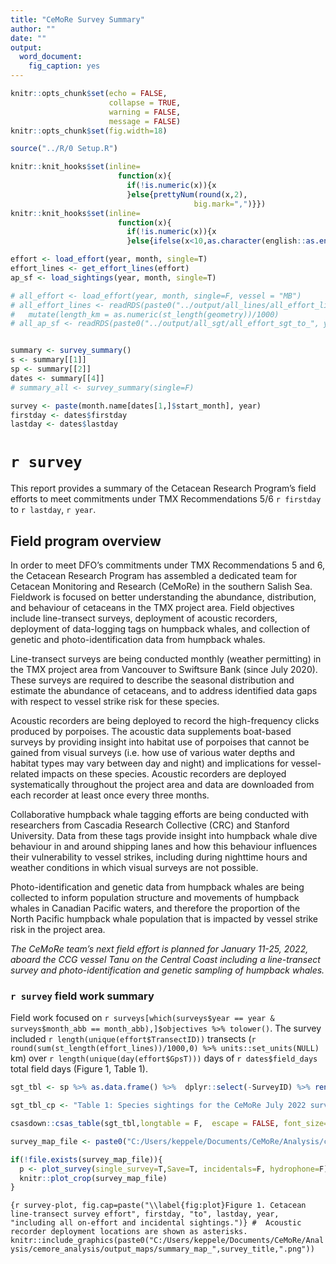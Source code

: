 ```yaml
---
title: "CeMoRe Survey Summary"
author: ""
date: ""
output: 
  word_document: 
    fig_caption: yes
---
```


```r
knitr::opts_chunk$set(echo = FALSE,
                      collapse = TRUE,
                      warning = FALSE,
                      message = FALSE)
knitr::opts_chunk$set(fig.width=18)

source("../R/0 Setup.R")

knitr::knit_hooks$set(inline=
                        function(x){
                          if(!is.numeric(x)){x
                          }else{prettyNum(round(x,2),
                                         big.mark=",")}})
knitr::knit_hooks$set(inline=
                        function(x){
                          if(!is.numeric(x)){x
                          }else{ifelse(x<10,as.character(english::as.english(x)),x)}})

```

```r
effort <- load_effort(year, month, single=T)
effort_lines <- get_effort_lines(effort)
ap_sf <- load_sightings(year, month, single=T)

# all_effort <- load_effort(year, month, single=F, vessel = "MB")
# all_effort_lines <- readRDS(paste0("../output/all_lines/all_effort_lines_to_", year,"_", month, ".rds")) %>%
#   mutate(length_km = as.numeric(st_length(geometry))/1000)
# all_ap_sf <- readRDS(paste0("../output/all_sgt/all_effort_sgt_to_", year,"_",month, ".rds"))


summary <- survey_summary()
s <- summary[[1]]
sp <- summary[[2]]
dates <- summary[[4]]
# summary_all <- survey_summary(single=F)

survey <- paste(month.name[dates[1,]$start_month], year)
firstday <- dates$firstday
lastday <- dates$lastday
```
# `r survey`
This report provides a summary of the Cetacean Research Program’s field efforts to meet commitments under TMX Recommendations 5/6 `r firstday` to `r lastday`, `r year`.

## Field program overview
In order to meet DFO’s commitments under TMX Recommendations 5 and 6, the Cetacean Research Program has assembled a dedicated team for Cetacean Monitoring and Research (CeMoRe) in the southern Salish Sea. Fieldwork is focused on better understanding the abundance, distribution, and behaviour of cetaceans in the TMX project area. Field objectives include line-transect surveys, deployment of acoustic recorders, deployment of data-logging tags on humpback whales, and collection of genetic and photo-identification data from humpback whales. 

Line-transect surveys are being conducted monthly (weather permitting) in the TMX project area from Vancouver to Swiftsure Bank (since July 2020). These surveys are required to describe the seasonal distribution and estimate the abundance of cetaceans, and to address identified data gaps with respect to vessel strike risk for these species.

Acoustic recorders are being deployed to record the high-frequency clicks produced by porpoises. The acoustic data supplements boat-based surveys by providing insight into habitat use of porpoises that cannot be gained from visual surveys (i.e. how use of various water depths and habitat types may vary between day and night) and implications for vessel-related impacts on these species. Acoustic recorders are deployed systematically throughout the project area and data are downloaded from each recorder at least once every three months. 

Collaborative humpback whale tagging efforts are being conducted with researchers from Cascadia Research Collective (CRC) and Stanford University. Data from these tags provide insight into humpback whale dive behaviour in and around shipping lanes and how this behaviour influences their vulnerability to vessel strikes, including during nighttime hours and weather conditions in which visual surveys are not possible. 

Photo-identification and genetic data from humpback whales are being collected to inform population structure and movements of humpback whales in Canadian Pacific waters, and therefore the proportion of the North Pacific humpback whale population that is impacted by vessel strike risk in the project area. 

*The CeMoRe team’s next field effort is planned for January 11-25, 2022, aboard the CCG vessel Tanu on the Central Coast including a line-transect survey and photo-identification and genetic sampling of humpback whales.*
\newpage

<!-- During the recent field effort, the team was able to deploy tags on whales in the inside waters of Juan de Fuca, as well as in the more open waters on and around Swiftsure Bank (Figure 3). Data collected from these tags can therefore contribute to regional comparison of humpback whale movements and dive behaviour within the overall project area.   -->
### `r survey` field work summary
Field work focused on `r surveys[which(surveys$year == year & surveys$month_abb == month_abb),]$objectives %>% tolower()`. The survey included `r length(unique(effort$TransectID))` transects (`r round(sum(st_length(effort_lines))/1000,0) %>% units::set_units(NULL)` km) over `r length(unique(day(effort$GpsT)))` days of `r dates$field_days` total field days (Figure 1, Table 1). 
<!-- *fix this messy sentence* The completed transect lines resulted in `r nrow(ap_sf)` sightings of `r sum(ap_sf$Group_Size)` individual cetaceans (Table 1, Figure 1). This was comprised of `r ap_sf %>% filter(Species %like% "hump") %>% nrow()` sightings of humpback whales (`r sum(ap_sf[which(ap_sf$Species %like% "hump"),]$Group_Size)` individuals), `r ap_sf %>% filter(Species %like% "harbour") %>% nrow()` sightings of harbour porpoise (`r sum(ap_sf[which(ap_sf$Species %like% "harbour"),]$Group_Size)` individuals), `r ap_sf %>% filter(Species %like% "Dall") %>% nrow()` sightings of Dall’s porpoise (`r sum(ap_sf[which(ap_sf$Species %like% "Dall"),]$Group_Size)` individuals), and `r ap_sf %>% filter(Species %like% "kill") %>% nrow()` sighting of killer whales of unknown ecotype (`r sum(ap_sf[which(ap_sf$Species %like% "kill"),]$Group_Size)` individuals).  -->

```r
sgt_tbl <- sp %>% as.data.frame() %>%  dplyr::select(-SurveyID) %>% rename("Number of sightings" = number_sightings, "Total number of individuals" = number_individuals)

sgt_tbl_cp <- "Table 1: Species sightings for the CeMoRe July 2022 survey."

csasdown::csas_table(sgt_tbl,longtable = F,  escape = FALSE, font_size=9,  align=c("l","r","r"), caption =sgt_tbl_cp)
```

```r
survey_map_file <- paste0("C:/Users/keppele/Documents/CeMoRe/Analysis/cemore_analysis/output_maps/summary_map_", survey_title, ".png")

if(!file.exists(survey_map_file)){
  p <- plot_survey(single_survey=T,Save=T, incidentals=F, hydrophone=F)
  knitr::plot_crop(survey_map_file)
}
```

```{r survey-plot, fig.cap=paste("\\label{fig:plot}Figure 1. Cetacean line-transect survey effort", firstday, "to", lastday, year, "including all on-effort and incidental sightings.")}
#  Acoustic recorder deployment locations are shown as asterisks.
knitr::include_graphics(paste0("C:/Users/keppele/Documents/CeMoRe/Analysis/cemore_analysis/output_maps/summary_map_",survey_title,".png"))
```
<!-- In addition to the survey, one acoustic recorder was deployed in eastern Juan de Fuca Strait near Whirl Bay, and two previously deployed recorders were recovered. -->

\newpage

<!-- ### All surveys summary -->
<!-- To date, the total distance surveyed from the primary research vessel, the R/V Manyberries, has been `r round(sum(st_length(all_effort_lines))/1000) %>% as.numeric()` km (`r length(unique(all_effort$SurveyID))` surveys from August/September 2020 to `r survey`). -->


<!-- ```{r prep-lines-plot,results='hide'} -->
<!-- all_surveys_map_file <- paste0("C:/Users/keppele/Documents/CeMoRe/Analysis/cemore_analysis/output_maps/effortlines_", survey_title, "_high_res.png") -->


<!-- if(!file.exists(all_surveys_map_file)){ -->
<!--   p <- plot_survey(Save = T, -->
<!--                         border = F, -->
<!--                         single_survey=F, -->
<!--                         plot_effort=T, -->
<!--                         season=T, -->
<!--                         species=NULL, -->
<!--                         incidentals=F, -->
<!--                         hydrophone=F, -->
<!--                         plot_sgt=F, -->
<!--                         N=T, -->
<!--                         km=T, -->
<!--                         depth=F, -->
<!--                         coord=NULL, -->
<!--                         bathy=NULL, -->
<!--                    file_name=file.path("../output/test.png")) -->
<!--   ggsave(all_surveys_map_file) -->
<!--   knitr::plot_crop(all_surveys_map_file) -->
<!-- } -->
<!-- # all_surveys_plot_cap <- paste("\\label{fig:plot}Figure 1. Cetacean line-transect survey effort", firstday, "to", lastday, year, "including all on-effort sightings. Acoustic recorder deployment locations are shown as asterisks.") -->
<!-- ``` -->

<!-- ```{r lines-plot,fig.cap=paste0("\\label{fig:plot}Figure 1. Cetacean line-transect survey effort Aug/Sep 2020 to ", month_abb, " ",year,".")} -->
<!-- knitr::include_graphics(all_surveys_map_file) -->
<!-- ``` -->

<!-- ```{r sum-data, include=F} -->
<!-- # source(file.path(cemore, "developing/summary.R")) -->
<!-- t1 <- summary_all[[1]] -->
<!-- t2 <- summary_all[[4]] -->
<!-- t3 <- summary_all[[3]] -->
<!-- t3[which(t3$SurveyID=="cemore_2020sep"),]$transects <- 28 -->
<!-- t3[which(t3$SurveyID=="cemore_2020sep"),]$on_effort_days <- 4 -->

<!-- t4 <- merge(t1,t3) %>% merge(t2[,c("SurveyID","field_days")]) %>% left_join(surveys) -->
<!-- # t4$SurveyID <- factor(t4$SurveyID, levels = levels(t1$SurveyID)) -->
<!-- # t4$field_days <- t4$field_days %>% as.numeric() -->
<!-- t4$field_days[which(t4$year==2020 & t4$month_abb =="Sep")] <- 13 -->

<!-- # t4$month_abb[which(t4$year==2022 & t4$month_abb =="Apr")] <- "Apr-May" -->
<!-- jul2020 <- c(NA,14,21,NA,NA,NA,3,2020,"Jul",99,"Testing survey protocols; staff familiarization with research methods, protocols, and equipment") -->
<!-- aug2020 <- c(NA,14,19,1,6,"rolled into Sep 2020 survey",2,2020,"Aug",99,"Staff familiarization with research equipment and research vessel; first line-transect survey from primary vessel") -->
<!-- names(jul2020) <- names(t4) -->
<!-- names(aug2020) <- names(t4) -->
<!-- t4 <- rbind(t4,jul2020) %>% rbind(aug2020) %>% dplyr::arrange(year,month_abb) -->
<!-- ``` -->

<!-- \newpage -->

<!-- ```{r summary} -->
<!-- t5 <- t4 %>% dplyr::select(Year = year, Month=month_abb, "Primary objective(s) of field activities"=objectives,"Field days"=field_days,"Survey days"=on_effort_days,"Transects"=transects,"Distance surveyed (km)" = distance_km)#, "Cetacean sightings"=number_sightings,"Individual cetaceans sighted"=number_individuals)  -->

<!--   csasdown::csas_table(t5,longtable = F,  escape = FALSE, font_size=9,  caption ="Table 1: The CeMoRe Team’s monthly field efforts since July 9, 2020.  *Aug 2020 survey effort rolled into Sep 2020 survey.*")# -->
<!--   # The number of cetacean individuals and groups listed below represent preliminary data; considerations such as effort and weather conditions have not yet been accounted for.%>%  -->
<!--  # kableExtra::column_spec(c(1:6), width = c("1cm","1cm","1cm","8cm","1cm","1cm")) -->

<!-- ``` -->



<!-- \newpage -->

<!-- ```{r prep-all-surveys,results='hide'} -->
<!-- # all_survey_map_file <- paste0("../output_maps/summary_map_", survey_title, ".png") -->
<!-- #  -->
<!-- # if(!file.exists(survey_map_file)){ -->
<!-- #   p <- plot_survey(single_survey=F,season=T,Save=F) -->
<!-- #   knitr::plot_crop(survey_map_file) -->
<!-- # } -->
<!-- # survey_plot_cap <- paste("\\label{fig:plot}Figure 1. Cetacean line-transect survey effort", firstday, "to", lastday, year, "including all on-effort sightings, and incidental sightings of i) Bigg's killer whales and ii) the southern-most sighting of killer whales of unknown ecotype. Acoustic recorder deployment locations are shown as asterisks.") -->
<!-- species <- all_ap_sf$Species %>% unique() -->
<!-- target_sp <- c("humpback whale","harbour porpoise","Dall's porpoise") -->
<!-- kw <- species[species %like% "killer"] %>% factor(levels = species[species %like% "killer"]) -->
<!-- other_sp <- species[!species %in% target_sp & !species %like% "killer"] -->

<!-- for(i in target_sp){ -->
<!--   all_surveys_map_file <- paste0("../output_maps/all_surveys_summary_map_to_", survey_title,"_",i, ".png") -->

<!--   p <- plot_survey(single_survey=F,season=T,Save=F,species=i)  + -->
<!--     theme(plot.margin = unit(c(0,-1,0,-0.5,0), "cm")) #top, right, bottom, left -->
<!--   ggsave(all_surveys_map_file,plot=p,width=18,units="cm") -->
<!--   knitr::plot_crop(all_surveys_map_file) -->
<!-- } -->


<!-- all_surveys_map_file <- paste0("../output_maps/all_surveys_summary_map_to_", survey_title,"_other_sp", ".png") -->
<!-- p <- plot_survey(single_survey=F,season=T,Save=F,species=other_sp)  + -->
<!--   theme(plot.margin = unit(c(0,-1,0,-0.5,0), "cm")) -->
<!--   ggsave(all_surveys_map_file,plot=p) -->
<!-- knitr::plot_crop(all_surveys_map_file) -->

<!-- all_surveys_map_file <- paste0("../output_maps/all_surveys_summary_map_to_", survey_title,"_kw", ".png") -->
<!-- p <- plot_survey(single_survey=F,season=T,Save=F,species=kw)  + -->
<!--   theme(plot.margin = unit(c(0,-1,0,-0.5,0), "cm")) -->
<!-- ggsave(all_surveys_map_file,plot=p) -->
<!-- knitr::plot_crop(all_surveys_map_file) -->

<!-- # incid <- get_incid() -->
<!-- all_incid <- get_incid(single_survey=F) %>%  -->
<!--   mutate(season = factor(dplyr::case_when( -->
<!--                               month %in% c(1:3) ~ "Winter", -->
<!--                               month %in% c(4:6) ~ "Spring", -->
<!--                               month %in% c(7:9) ~ "Summer", -->
<!--                               month %in% c(10:12)  ~ "Fall" -->
<!--                             ), levels = c("Winter", "Spring", "Summer", "Fall"))) -->
<!-- incid <- all_incid$Species %>% unique() -->
<!-- incid <- incid[!incid %in% target_sp & !incid %like% "killer"] -->

<!-- all_surveys_map_file <- paste0("../output_maps/all_surveys_summary_map_to_", survey_title,"_incid", ".png") -->
<!-- p <- plot_survey(single_survey=F,season=T,Save=F,incidentals=T,species=incid) + -->
<!--   theme(plot.margin = unit(c(0,-1,0,-0.5,0), "cm")) -->
<!-- ggsave(all_surveys_map_file,plot=p) -->
<!-- knitr::plot_crop(all_surveys_map_file) -->

<!-- # fig_axis_size <- 11 -->
<!-- # fig_legend_size <- 11 -->
<!-- # base_map <- ggplot() + -->
<!-- #   geom_raster(aes(x=x,y=y,fill = z), data = bathy) +  #labs(fill = "Depth (m)") + -->
<!-- #   scale_fill_gradientn(colours = col_ramp(20), guide = "none") + -->
<!-- #   ggnewscale::new_scale("fill") + -->
<!-- #   geom_sf(data = coast_file, stroke = 0.05, fill = "light yellow", colour = "grey 60") + -->
<!-- #   guides(alpha= "none") + -->
<!-- #   ylab("")+xlab("") -->
<!-- # plot_sp_monthly <- function(species=NULL, -->
<!-- #                             sightings_data=all_ap_sf, -->
<!-- #                             effort_data=all_effort_lines){ -->
<!-- #   ap_sf <- sightings_data #%>% filter(Species %like% species) -->
<!-- #   ap_sf$Species %<>% droplevels() -->
<!-- #   # to order legend symbols consistently -->
<!-- #   sp <- unique(c(levels(ap_sf$Species))) -->
<!-- #  -->
<!-- #   # create text dataframe for labels -->
<!-- #   tx <- effort_data %>% -->
<!-- #     as.data.frame() %>% -->
<!-- #     dplyr::group_by(month_abb) %>% -->
<!-- #     dplyr::summarise(dist = round(sum(length_km),0), -->
<!-- #                      lab=list(unique(year))) %>% -->
<!-- #     mutate(lab=Map( -->
<!-- #       function(x,y) paste(x, paste(y,collapse=", "),sep = " "), -->
<!-- #       month_abb,lab) %>% -->
<!-- #         unlist()) %>% -->
<!-- #     arrange(month_abb) %>% -->
<!-- #     mutate(lab= factor(lab,levels=c(unique(.$lab),"Dec - 0 years")))%>% -->
<!-- #     as.data.frame() -->
<!-- #   tx[nrow(tx) + 1,] <- c("Dec",0, "Dec - 0 years") -->
<!-- #  -->
<!-- #   # add labels to spatial data frames for facetting -->
<!-- #   effort_lines <- sp::merge(effort_data, tx, by="month_abb") -->
<!-- #   ap_sf <- sp::merge(ap_sf, tx, by="month_abb") -->
<!-- #    -->
<!-- # b <- RColorBrewer::brewer.pal (11,"RdYlBu")[11] -->
<!-- # g <- RColorBrewer::brewer.pal (11,"PRGn")[10] -->
<!-- # y <- RColorBrewer::brewer.pal (9,"YlOrBr")[5] -->
<!-- # br <- RColorBrewer::brewer.pal (9,"RdGy")[1] -->
<!-- # seasons <- c(b,g,y,br) -->
<!-- #    -->
<!-- #   p <- base_map + -->
<!-- #     geom_sf(data = effort_lines, stroke = 0.25,colour="grey50")+ -->
<!-- #     geom_sf(data = ap_sf, stroke = 0.01, aes(colour=season, size = Clumped_Group_Size)) +# -->
<!-- #     scale_colour_manual(values=seasons)+ -->
<!-- #     scale_size_manual(values = c(1.5,2,2.5,3), name = "Number of Individuals") + -->
<!-- #     coord + -->
<!-- #       guides(colour= "none") + -->
<!-- #     # ggtitle(paste0("Monthly ", sp, " sightings")) + -->
<!-- #     theme(legend.position = "bottom", -->
<!-- #           legend.key = element_blank(), -->
<!-- #           # legend.margin = margin(0), -->
<!-- #           # legend.key.size = unit(0.1,"cm"), -->
<!-- #           legend.text = element_text(size=fig_legend_size), -->
<!-- #           axis.text=element_text(size=fig_axis_size), -->
<!-- #           axis.text.x=element_text(angle=90), -->
<!-- #           plot.margin = unit(c(0,0,0,0), "cm"), -->
<!-- #   panel.background = element_blank(), -->
<!-- #   panel.border = element_blank())+ -->
<!-- #     scale_x_continuous(breaks = seq(from = -123, to = -125.5, by = -1)) + -->
<!-- #     scale_y_continuous(breaks = seq(from = 48.2, to = 49.4, by = 0.4), limits = c(48.0,49.5)) + -->
<!-- #     geom_text(data = tx, aes(x = -124.3, y = 48.8, label = paste0(dist, " km")), size = 3) + -->
<!-- #  -->
<!-- #     facet_wrap(~lab, drop = F, ncol=3) -->
<!-- #    -->
<!-- #     # ggdraw(p) + -->
<!-- #     # draw_label("Winter", x = 0, y = 0.87, hjust = 0, vjust = 0,size=10, angle=90)+ -->
<!-- #     # draw_label("Spring", x = 0, y = 0.65, hjust = 0, vjust = 0,size=10, angle=90)+ -->
<!-- #     # draw_label("Summer", x = 0, y = 0.45, hjust = 0, vjust = 0,size=10, angle=90)+ -->
<!-- #     # draw_label("Fall", x   = 0, y = 0.24, hjust = 0, vjust = 0,size=10, angle=90) -->
<!-- #  -->
<!-- #   ggsave(paste0("knitr-figs-pdf/",sp,"_monthly_stg_map.png"),plot=p) -->
<!-- #   plot_crop(paste0("knitr-figs-pdf/",sp,"_monthly_stg_map.png")) -->
<!-- #   knitr::include_graphics(paste0("knitr-figs-pdf/",sp,"_monthly_stg_map.png")) -->
<!-- # } -->
<!-- ``` -->

<!-- ```{r plot-hw, results='hide'} -->
<!-- plot_survey(single_survey=F,season=T,Save=F,species=kw) %>%  -->
<!--     theme(plot.margin = unit(c(0,-1,0,-0.5,0), "cm")) -->

<!-- # species <- all_ap_sf$Species %>% unique() -->
<!-- # target_sp <- c("humpback whale","harbour porpoise","Dall's porpoise") -->
<!-- # kw <- species[species %like% "killer"] %>% factor(levels = species[species %like% "killer"]) -->
<!-- # other_sp <- species[!species %in% target_sp & !species %like% "killer"] -->
<!-- #   -->
<!--   all_surveys_map_file <- paste0("../output_maps/all_surveys_summary_map_to_", survey_title,"_",target_sp[1], ".png") -->
<!--  knitr::include_graphics(all_surveys_map_file) -->
<!-- ``` -->

<!-- \newpage -->

<!-- ```{r plot-hp, results='hide'} -->
<!--  all_surveys_map_file <- paste0("../output_maps/all_surveys_summary_map_to_", survey_title,"_",target_sp[2], ".png") -->
<!--  knitr::include_graphics(all_surveys_map_file) -->
<!-- ``` -->

<!-- \newpage -->

<!-- ```{r plot-dp, results='hide'} -->
<!--   all_surveys_map_file <- paste0("../output_maps/all_surveys_summary_map_to_", survey_title,"_",target_sp[3], ".png") -->
<!--  knitr::include_graphics(all_surveys_map_file) -->
<!-- ``` -->

<!-- \newpage -->

<!-- ```{r plot-kw, results='hide'} -->

<!--  all_surveys_map_file <- paste0("../output_maps/all_surveys_summary_map_to_", survey_title,"_kw", ".png") -->
<!--  knitr::include_graphics(all_surveys_map_file) -->
<!-- ``` -->

<!-- \newpage -->

<!-- Other species sighted while surveying ("on effort") -->
<!-- ```{r plot-other, results='hide'} -->
<!--   all_surveys_map_file <- paste0("../output_maps/all_surveys_summary_map_to_", survey_title,"_other_sp", ".png") -->
<!--  knitr::include_graphics(all_surveys_map_file) -->
<!-- ``` -->

<!-- \newpage -->

<!-- Other species sighted while not surveying ("on effort") -->
<!-- ```{r plot-incid, results='hide'} -->
<!--   all_surveys_map_file <- paste0("../output_maps/all_surveys_summary_map_to_", survey_title,"_incid", ".png") -->
<!--  knitr::include_graphics(all_surveys_map_file) -->
<!-- ``` -->

<!-- ```{r} -->
<!-- # plot_sp_monthly() -->

<!-- #   par(mar=c(0,0,0,0)) -->
<!-- #  -->
<!-- # p <- suppressMessages(plot_survey(single_survey = F,season=T)) -->
<!-- # suppressMessages(ggsave("all_sgt_fig.png",p)) -->
<!-- # knitr::plot_crop("all_sgt_fig.png", quiet=T) -->

<!-- # # plot_survey(single_survey=F,season=T) -->
<!-- # ``` -->
<!-- #  -->
<!-- #  -->
<!-- #  -->
<!-- # knitr::include_graphics("all_sgt_fig.png") -->
<!-- ``` -->